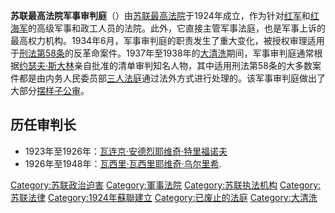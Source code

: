 {{Unreferenced|time=2020-10-28T09:30:09+00:00}}
'''苏联最高法院军事审判庭'''（{{lang-ru|Военная коллегия Верховного суда СССР}}）由[[苏联最高法院|苏联最高法院]]于1924年成立，作为针对[[红军|红军]]和[[红海军|红海军]]的高级军事和政工人员的法院。此外，它直接主管军事法庭，也是军事上诉的最高权力机构。1934年6月，军事审判庭的职责发生了重大变化，被授权审理适用于[[刑法第58条_(俄罗斯苏联)|刑法第58条]]的反革命案件。1937年至1938年的[[大清洗|大清洗]]期间，军事审判庭通常根据[[约瑟夫·斯大林|约瑟夫·斯大林]]亲自批准的清单审判知名人物，其中适用刑法第58条的大多数案件都是由内务人民委员部[[三人法庭|三人法庭]]通过法外方式进行处理的。该军事审判庭做出了大部分[[摆样子公审|摆样子公审]]。

==历任审判长==
*1923年至1926年：[[瓦连京·安德烈耶维奇·特里福诺夫|瓦连京·安德烈耶维奇·特里福诺夫]]
*1926年至1948年：[[瓦西里·瓦西里耶维奇·乌尔里希|瓦西里·瓦西里耶维奇·乌尔里希]].

[[Category:苏联政治迫害|Category:苏联政治迫害]]
[[Category:軍事法院|Category:軍事法院]]
[[Category:苏联执法机构|Category:苏联执法机构]]
[[Category:苏联法律|Category:苏联法律]]
[[Category:1924年蘇聯建立|Category:1924年蘇聯建立]]
[[Category:已废止的法庭|Category:已废止的法庭]]
[[Category:大清洗|Category:大清洗]]